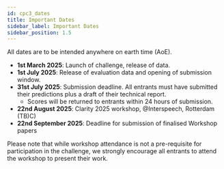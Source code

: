 ```yaml
---
id: cpc3_dates
title: Important Dates
sidebar_label: Important Dates
sidebar_position: 1.5
---
```


All dates are to be intended anywhere on earth time (AoE).

- **1st March 2025**: Launch of challenge, release of data.
- **1st July 2025**: Release of evaluation data and opening of submission window.
- **31st July 2025**: Submission deadline. All entrants must have submitted their predictions plus a draft of their technical report.
  - Scores will be returned to entrants within 24 hours of submission.
- **22nd August 2025**: Clarity 2025 workshop, @Interspeech, Rotterdam (TB)C)
- **22nd September 2025**: Deadline for submission of finalised Workshop papers

Please note that while workshop attendance is not a pre-requisite for participation in the challenge, we strongly encourage all entrants to attend the workshop to present their work.
